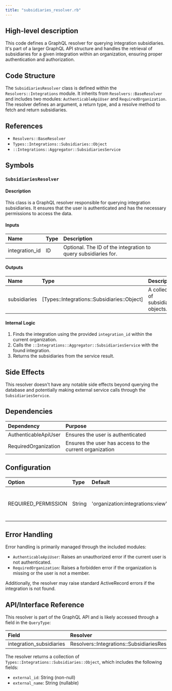 ```yaml
---
title: "subsidiaries_resolver.rb"
---
```


## High-level description
This code defines a GraphQL resolver for querying integration subsidiaries. It's part of a larger GraphQL API structure and handles the retrieval of subsidiaries for a given integration within an organization, ensuring proper authentication and authorization.

## Code Structure
The `SubsidiariesResolver` class is defined within the `Resolvers::Integrations` module. It inherits from `Resolvers::BaseResolver` and includes two modules: `AuthenticableApiUser` and `RequiredOrganization`. The resolver defines an argument, a return type, and a resolve method to fetch and return subsidiaries.

## References
- `Resolvers::BaseResolver`
- `Types::Integrations::Subsidiaries::Object`
- `::Integrations::Aggregator::SubsidiariesService`

## Symbols

### `SubsidiariesResolver`
#### Description
This class is a GraphQL resolver responsible for querying integration subsidiaries. It ensures that the user is authenticated and has the necessary permissions to access the data.

#### Inputs
| Name | Type | Description |
|:-----|:-----|:------------|
| integration_id | ID | Optional. The ID of the integration to query subsidiaries for. |

#### Outputs
| Name | Type | Description |
|:-----|:-----|:------------|
| subsidiaries | [Types::Integrations::Subsidiaries::Object] | A collection of subsidiary objects. |

#### Internal Logic
1. Finds the integration using the provided `integration_id` within the current organization.
2. Calls the `::Integrations::Aggregator::SubsidiariesService` with the found integration.
3. Returns the subsidiaries from the service result.

## Side Effects
This resolver doesn't have any notable side effects beyond querying the database and potentially making external service calls through the `SubsidiariesService`.

## Dependencies
| Dependency | Purpose |
|:-----------|:--------|
| AuthenticableApiUser | Ensures the user is authenticated |
| RequiredOrganization | Ensures the user has access to the current organization |

## Configuration
| Option | Type | Default | Description |
|:-------|:-----|:--------|:------------|
| REQUIRED_PERMISSION | String | 'organization:integrations:view' | The permission required to access this resolver |

## Error Handling
Error handling is primarily managed through the included modules:
- `AuthenticableApiUser`: Raises an unauthorized error if the current user is not authenticated.
- `RequiredOrganization`: Raises a forbidden error if the organization is missing or the user is not a member.

Additionally, the resolver may raise standard ActiveRecord errors if the integration is not found.

## API/Interface Reference
This resolver is part of the GraphQL API and is likely accessed through a field in the `QueryType`:

| Field | Resolver |
|:------|:---------|
| integration_subsidiaries | Resolvers::Integrations::SubsidiariesResolver |

The resolver returns a collection of `Types::Integrations::Subsidiaries::Object`, which includes the following fields:
- `external_id`: String (non-null)
- `external_name`: String (nullable)